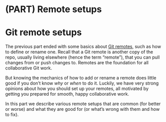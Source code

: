 # (PART) Remote setups {-} 

# Git remote setups {#remote-scenarios-intro .unnumbered}

The previous part ended with some basics about [Git remotes](#git-remotes), such as how to define or rename one. Recall that a Git remote is another copy of the repo, usually living elsewhere (hence the term "remote"), that you can pull changes from or push changes to. Remotes are the foundation for all collaborative Git work.

But knowing the mechanics of how to add or rename a remote does little good if you don't know *why* or *when* to do it. Luckily, we have very strong opinions about how you should set up your remotes, all motivated by getting you prepared for smooth, happy collaborative work.

In this part we describe various remote setups that are common (for better or worse) and what they are good for (or what's wrong with them and how to fix).
